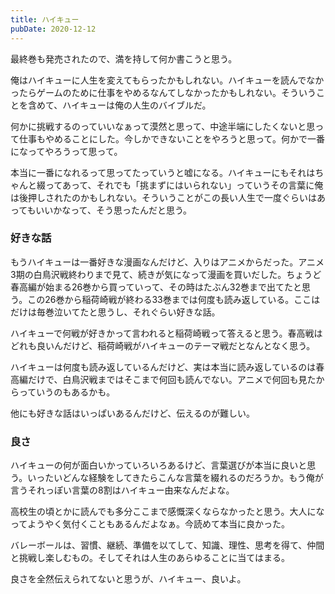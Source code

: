 ```yaml
---
title: ハイキュー
pubDate: 2020-12-12
---
```


最終巻も発売されたので、満を持して何か書こうと思う。

俺はハイキューに人生を変えてもらったかもしれない。ハイキューを読んでなかったらゲームのために仕事をやめるなんてしなかったかもしれない。そういうことを含めて、ハイキューは俺の人生のバイブルだ。

何かに挑戦するのっていいなぁって漠然と思って、中途半端にしたくないと思って仕事もやめることにした。今しかできないことをやろうと思って。何かで一番になってやろうって思って。

本当に一番になれるって思ってたっていうと嘘になる。ハイキューにもそれはちゃんと綴ってあって、それでも「挑まずにはいられない」っていうその言葉に俺は後押しされたのかもしれない。そういうことがこの長い人生で一度ぐらいはあってもいいかなって、そう思ったんだと思う。

### 好きな話

もうハイキューは一番好きな漫画なんだけど、入りはアニメからだった。アニメ3期の白鳥沢戦終わりまで見て、続きが気になって漫画を買いだした。ちょうど春高編が始まる26巻から買っていって、その時はたぶん32巻まで出てたと思う。この26巻から稲荷崎戦が終わる33巻までは何度も読み返している。ここはだけは毎巻泣いてたと思うし、それぐらい好きな話。

ハイキューで何戦が好きかって言われると稲荷崎戦って答えると思う。春高戦はどれも良いんだけど、稲荷崎戦がハイキューのテーマ戦だとなんとなく思う。

ハイキューは何度も読み返しているんだけど、実は本当に読み返しているのは春高編だけで、白鳥沢戦まではそこまで何回も読んでない。アニメで何回も見たからっていうのもあるかも。

他にも好きな話はいっぱいあるんだけど、伝えるのが難しい。

### 良さ

ハイキューの何が面白いかっていろいろあるけど、言葉選びが本当に良いと思う。いったいどんな経験をしてきたらこんな言葉を綴れるのだろうか。もう俺が言うそれっぽい言葉の8割はハイキュー由来なんだよな。

高校生の頃とかに読んでも多分ここまで感慨深くならなかったと思う。大人になってようやく気付くこともあるんだよなぁ。今読めて本当に良かった。

バレーボールは、習慣、継続、準備を以てして、知識、理性、思考を得て、仲間と挑戦し楽しむもの。そしてそれは人生のあらゆることに当てはまる。

良さを全然伝えられてないと思うが、ハイキュー、良いよ。